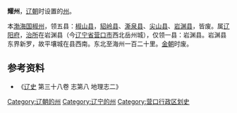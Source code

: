 '''耀州'''，[[辽朝|辽朝]]时设置的[[州|州]]。

本[[渤海国|渤海国]][[椒州|椒州]]，领五县：[[椒山县|椒山县]]，[[貂岭县|貂岭县]]、[[澌泉县|澌泉县]]、[[尖山县|尖山县]]、[[岩渊县|岩渊县]]，皆废。属[[辽阳府|辽阳府]]，[[治所|治所]]在岩渊县（今[[辽宁省|辽宁省]][[营口市|营口市]]西北岳州城），仅领一县：岩渊县。岩渊县东界新罗，故平壤城在县西南。东北至海州一百二十里。[[金朝|金朝]]时废。

== 参考资料 ==
*《[[辽史|辽史]] 第三十八卷 志第八 地理志二》

{{辽朝行政区划|nocat}}
{{辽朝行政区划小作品}}
{{DEFAULTSORT:Y}}
[[Category:辽朝的州|Category:辽朝的州]]
[[Category:辽宁的州|Category:辽宁的州]]
[[Category:营口行政区划史|Category:营口行政区划史]]